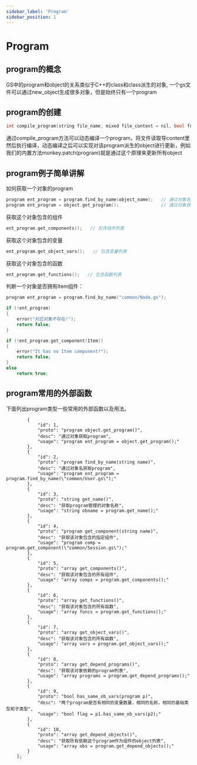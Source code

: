 ---
sidebar_label: 'Program'
sidebar_position: 1
---

# Program

## program的概念
GS中的program和object的关系类似于C++的class和class派生的对象, 一个gs文件可以通过new_object生成很多对象，但是始终只有一个program

## program的创建
```cpp
int compile_program(string file_name, mixed file_content = nil, bool force_recompile = false, bool compile_for_patch = false)
```
通过compile_program方法可以动态编译一个program，将文件读取导content里然后执行编译，动态编译之后可以实现对该program派生的object进行更新，例如我们的内置方法monkey.patch(program)就是通过这个原理来更新所有object

## program例子简单讲解
如何获取一个对象的program  
```cpp
program ent_program = program.find_by_name(object_name);   // 通过对象名获取program
program ent_program = object.get_program();                // 通过对象获取program
```
获取这个对象包含的组件
```cpp
ent_program.get_components();   // 包含组件列表
```
获取这个对象包含的变量
```cpp
ent_program.get_object_vars();   // 包含变量列表
```
获取这个对象包含的函数
```cpp
ent_program.get_functions();   // 包含函数列表
```

判断一个对象是否拥有Item组件：
```cpp
program ent_program = program.find_by_name("common/Node.gs");

if (!ent_program)
{
    error("对应对象不存在!");
    return false;
}

if (!ent_program.get_component(Item))
{
    error("It has no Item component!");
    return false;
}
else
    return true;

```

## program常用的外部函数

下面列出program类型一些常用的外部函数以及用法。

            {
                "id": 1,
                "proto": "program object.get_program()",
                "desc": "通过对象获取program",
                "usage": "program ent_program = object.get_program();"
            },
            {
                "id": 2,
                "proto": "program find_by_name(string name)",
                "desc": "通过对象名获取program",
                "usage": "program ent_program = program.find_by_name(\"common/User.gs\");"
            },
            {
                "id": 3,
                "proto": "string get_name()",
                "desc": "获取program管理的对象名称",
                "usage": "string obname = program.get_name();"
            },
            {
                "id": 4,
                "proto": "program get_component(string name)",
                "desc": "获取该对象包含的指定组件",
                "usage": "program comp = program.get_component(\"common/Session.gs\");"
            },
            {
                "id": 5,
                "proto": "array get_components()",
                "desc": "获取该对象包含的所有组件",
                "usage": "array comps = program.get_components();"
            },
            {
                "id": 6,
                "proto": "array get_functions()",
                "desc": "获取该对象包含的所有函数",
                "usage": "array funcs = program.get_functions();"
            },
            {
                "id": 7,
                "proto": "array get_object_vars()",
                "desc": "获取该对象包含的所有函数",
                "usage": "array vars = program.get_object_vars();"
            },
            {
                "id": 8,
                "proto": "array get_depend_programs()",
                "desc": "获取该对象依赖的program列表",
                "usage": "array programs = program.get_depend_programs();"
            },
            {
                "id": 9,
                "proto": "bool has_same_ob_vars(program p)",
                "desc": "两个program是否有相同的变量数量，相同的名称，相同的基础类型和子类型",
                "usage": "bool flag = p1.has_same_ob_vars(p2);"
            },
            {
                "id": 10,
                "proto": "array get_depend_objects()",
                "desc": "获取所有依赖这个program作为组件的object列表",
                "usage": "array obs = program.get_depend_objects();"
            }
        ];

<ExternalApiTable list={program_apis} />

